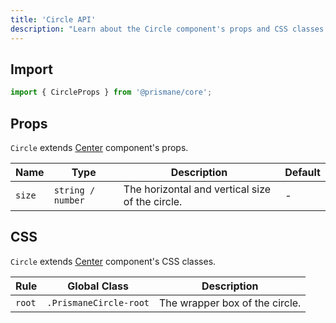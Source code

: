 ---
title: 'Circle API'
description: "Learn about the Circle component's props and CSS classes."
---

## Import

```js
import { CircleProps } from '@prismane/core';
```

## Props

`Circle` extends [Center](/docs/components-api/center-api) component's props.

| Name   | Type              | Description                                     | Default |
| ------ | ----------------- | ----------------------------------------------- | ------- |
| `size` | `string / number` | The horizontal and vertical size of the circle. | -       |

## CSS

`Circle` extends [Center](/docs/components-api/center-api) component's CSS classes.

| Rule   | Global Class           | Description                    |
| ------ | ---------------------- | ------------------------------ |
| `root` | `.PrismaneCircle-root` | The wrapper box of the circle. |
